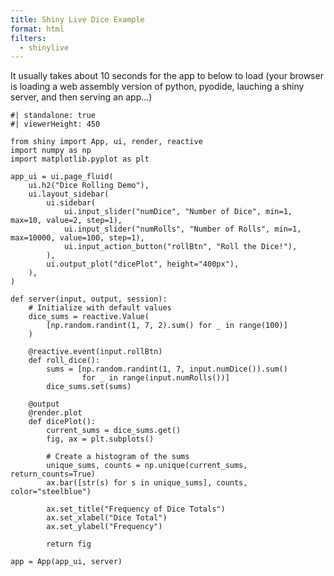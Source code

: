 ```yaml
---
title: Shiny Live Dice Example
format: html
filters:
  - shinylive
---
```


It usually takes about 10 seconds for the app to below to load (your browser is loading a web assembly version of python, pyodide, lauching a shiny server, and then serving an app...)

```shinylive-python
#| standalone: true
#| viewerHeight: 450

from shiny import App, ui, render, reactive
import numpy as np
import matplotlib.pyplot as plt

app_ui = ui.page_fluid(
    ui.h2("Dice Rolling Demo"),
    ui.layout_sidebar(
        ui.sidebar(
            ui.input_slider("numDice", "Number of Dice", min=1, max=10, value=2, step=1),
            ui.input_slider("numRolls", "Number of Rolls", min=1, max=10000, value=100, step=1),
            ui.input_action_button("rollBtn", "Roll the Dice!"),
        ),
        ui.output_plot("dicePlot", height="400px"),
    ),
)

def server(input, output, session):
    # Initialize with default values
    dice_sums = reactive.Value(
        [np.random.randint(1, 7, 2).sum() for _ in range(100)]
    )

    @reactive.event(input.rollBtn)
    def roll_dice():
        sums = [np.random.randint(1, 7, input.numDice()).sum() 
                for _ in range(input.numRolls())]
        dice_sums.set(sums)

    @output
    @render.plot
    def dicePlot():
        current_sums = dice_sums.get()
        fig, ax = plt.subplots()
        
        # Create a histogram of the sums
        unique_sums, counts = np.unique(current_sums, return_counts=True)
        ax.bar([str(s) for s in unique_sums], counts, color="steelblue")
        
        ax.set_title("Frequency of Dice Totals")
        ax.set_xlabel("Dice Total")
        ax.set_ylabel("Frequency")
        
        return fig

app = App(app_ui, server)
```
